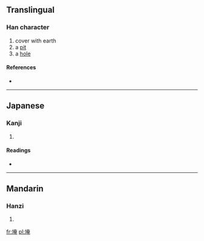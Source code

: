 {{also|垵}}
==Translingual==

===Han character===
{{Han char|rn=32|rad=土|as=08|sn=11|four=|canj=土大中山 (GKLU)}}

# cover with earth
# a [[pit]]
# a [[hole]]

====References====
* {{Han ref|kx=0230.420|dkj=05181|dj=0467.030|hdz=10452.020|uh=57EF|ud=22511}}

----

==Japanese==

===Kanji===
{{ja-kanji|grade=|rs=土08}}

# {{defn|Japanese|sort=土08}}

====Readings====
* {{ja-readings|on=[[えん]] (en), [[あん]] (an), [[おん]] (on)|kun=[[あな]] (ana)}}

----

==Mandarin==

===Hanzi===
{{cmn-hanzi|tra=垵|pin=[[ǎn]] ([[an3]])|wg=an<sup>3</sup>}}

# {{defn|Mandarin|sort=土08}}

[[fr:埯]]
[[pl:埯]]